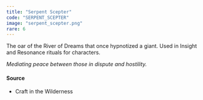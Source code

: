 ```yaml
---
title: "Serpent Scepter"
code: "SERPENT_SCEPTER"
image: "serpent_scepter.png"
rare: 6
---
```


The oar of the River of Dreams that once hypnotized a giant. Used in Insight and Resonance rituals for characters.

_Mediating peace between those in dispute and hostility._

#### Source

- Craft in the Wilderness